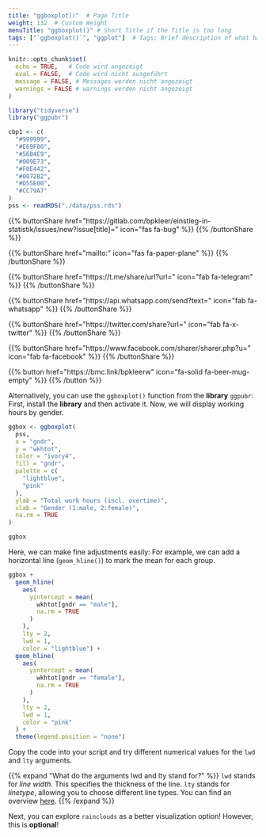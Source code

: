 ```yaml
---
title: "ggboxplot()"  # Page Title
weight: 132  # Custom Weight 
menuTitle: "ggboxplot()" # Short Title if the Title is too long
tags: ["`ggboxplot()`", "ggplot"]  # Tags; Brief description of what happens on the page
---
```

```r
knitr::opts_chunk$set(
  echo = TRUE,   # Code wird angezeigt
  eval = FALSE,  # Code wird nicht ausgeführt
  message = FALSE, # Messages werden nicht angezeigt
  warnings = FALSE # warnings werden nicht angezeigt
)

library("tidyverse")
library("ggpubr")

cbp1 <- c(
  "#999999", 
  "#E69F00",
  "#56B4E9",
  "#009E73",
  "#F0E442", 
  "#0072B2",
  "#D55E00",
  "#CC79A7"
)
pss <- readRDS("./data/pss.rds")
```

{{% buttonShare href=\"https\:\/\/gitlab.com\/bpkleer\/einstieg-in-statistik\/issues\/new?issue[title]=\" icon=\"fas fa-bug\" %}} {{% /buttonShare %}} 

{{% buttonShare href=\"mailto\:\" icon=\"fas fa-paper-plane\" %}} {{% /buttonShare %}}

{{% buttonShare href=\"https\:\/\/t.me\/share\/url?url=\" icon=\"fab fa-telegram\" %}} {{% /buttonShare %}}

{{% buttonShare href=\"https\:\/\/api.whatsapp.com\/send?text=\" icon=\"fab fa-whatsapp\" %}} {{% /buttonShare %}}

{{% buttonShare href=\"https\:\/\/twitter.com\/share?url=\" icon=\"fab fa-x-twitter\" %}} {{% /buttonShare %}}

{{% buttonShare href=\"https\:\/\/www.facebook.com\/sharer\/sharer.php?u=\" icon=\"fab fa-facebook\" %}} {{% /buttonShare %}}

{{% button href=\"https\:\/\/bmc.link\/bpkleerw\" icon=\"fa-solid fa-beer-mug-empty\" %}} {{% /button %}}

Alternatively, you can use the `ggboxplot()` function from the **library** `ggpubr`: First, install the **library** and then activate it. Now, we will display working hours by gender.
```r
ggbox <- ggboxplot(
  pss,
  x = "gndr",              
  y = "wkhtot",             
  color = "ivory4",
  fill = "gndr",
  palette = c(
    "lightblue", 
    "pink"
  ),
  ylab = "Total work hours (incl. overtime)",
  xlab = "Gender (1:male, 2:female)",
  na.rm = TRUE
) 

ggbox
```

Here, we can make fine adjustments easily: For example, we can add a horizontal line (`geom_hline()`) to mark the mean for each group. 
```r
ggbox +
  geom_hline(
    aes(
      yintercept = mean(
        wkhtot[gndr == "male"], 
        na.rm = TRUE
      )
    ),
    lty = 2,
    lwd = 1,
    color = "lightblue") + 
  geom_hline(
    aes(
      yintercept = mean(
        wkhtot[gndr == "female"], 
        na.rm = TRUE
      )
    ),
    lty = 2,
    lwd = 1, 
    color = "pink"
  ) +
  theme(legend.position = "none")
```

Copy the code into your script and try different numerical values for the `lwd` and `lty` arguments.

{{% expand \"What do the arguments lwd and lty stand for?\" %}}
`lwd` stands for *line width*. This specifies the thickness of the line. `lty` stands for *linetype*, allowing you to choose different line types. You can find an overview [here](http://www.cookbook-r.com/Graphs/Shapes_and_line_types/).
{{% /expand %}}

Next, you can explore `rainclouds` as a better visualization option! However, this is **optional**!
